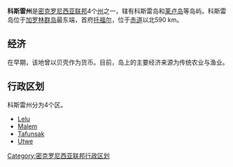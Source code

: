 
{{Infobox settlement
<!--See Template:Infobox Settlement for additional fields that may be available-->
<!--See the Table at Infobox Settlement for all fields and descriptions of usage-->
<!-- Basic info  ---------------->
|name                   =科斯雷州<!-- at least one of the first two fields must be filled in -->
|official_name          =
|other_name             =
|native_name            =<small>''Kosrae State''<br>
|nickname               =
|settlement_type        =州 <!-- e.g. Town, Village, City, etc.-->
|total_type             = <!-- to set a non-standard label for total area and population rows -->
|motto                  =
<!-- images and maps  ----------->
|image_skyline          =
|imagesize              =
|image_caption          =
|image_flag             =Flag of Kosrae.svg
|flag_size              =
|image_seal             =
|seal_size              =
|image_shield           =
|shield_size            =
|image_blank_emblem     =
|blank_emblem_type      =
|blank_emblem_size      =
|image_map              =Kosrae.png
|mapsize                =
|map_caption            =科斯雷州地圖
|image_map1             =
|mapsize1               =
|map_caption1           =
|image_dot_map          =
|dot_mapsize            =
|dot_map_caption        =
|dot_x =  |dot_y =
|pushpin_map            = <!-- the name of a location map as per http://en.wikipedia.org/wiki/Template:Location_map -->
|pushpin_label_position = <!-- the position of the pushpin label: left, right, top, bottom, none -->
|pushpin_map_caption    =
|pushpin_mapsize        =
<!-- Location ------------------>
|subdivision_type       = 國家
|subdivision_name       = {{FSM}}
|subdivision_type1      =
|subdivision_name1      =
|subdivision_type2      =
|subdivision_name2      =
<!-- Smaller parts (e.g. boroughs of a city) and seat of government -->
|seat_type              =首府
|seat                   =[[托福爾|托福爾]]
|parts_type             =
|parts_style            = <!-- =list (for list), coll (for collapsed list), para (for paragraph format)
                               Default is list if up to 5 items, coll if more than 5-->
|parts                  = <!-- parts text, or header for parts list -->
|p1                     =
|p2                     = <!-- etc. up to p50: for separate parts to be listed-->
<!-- Politics ----------------->
|government_footnotes   =
|government_type        =
|leader_title           = 州長
|leader_name            = [[Lyndon_Jackson|Lyndon Jackson]] (2011年起)
|leader_title1          =
|leader_name1           =
|established_title      =  <!-- Settled -->
|established_date       =
<!-- Area    --------------------->
|area_magnitude         =
|area_footnotes           =
|area_total_km2           = <!-- ALL fields with measurements are subject to automatic unit conversion-->
|area_land_km2            = 110<!--See table @ Template:Infobox Settlement for details on unit conversion-->
|area_water_km2           =
|area_total_sq_mi         =
|area_land_sq_mi          =
|area_water_sq_mi         =
|area_water_percent       =
<!-- Elevation -------------------------->
|elevation_footnotes    =  <!--for references: use <ref> tags-->
|elevation_m            =
|elevation_ft           =
|elevation_max_m            =
|elevation_max_ft           =
|elevation_min_m            =
|elevation_min_ft           =
<!-- Population   ----------------------->
|population_as_of               =2010年人口普查
|population_footnotes           =
|population_note                =
|population_total               =7686
|population_density_km2         = auto
|population_density_sq_mi       =
<!-- General information  --------------->
|timezone               =
|utc_offset             =
|timezone_DST           =
|utc_offset_DST         =
|coor_pinpoint         =<!-- can be used to specify exactly where/what the coordinates refer to -->
|coordinates_type       =
|latd  =5  |latm  =19  |lats  =  |latNS  =N
|longd =162  |longm =59  |longs =  |longEW =E
<!-- Area/postal codes & others -------->
|postal_code_type       =  <!-- enter ZIP code, Postcode, Post code, Postal code... -->
|postal_code            =
|area_code              =
|website                =
|footnotes              =
}}

'''科斯雷州'''是[[密克罗尼西亚联邦|密克罗尼西亚联邦]]4个[[密克罗尼西亚联邦行政区划|州]]之一，辖有科斯雷岛和[[莱卢岛|莱卢岛]]等岛屿。科斯雷岛位于[[加罗林群岛|加罗林群岛]]最东端，首府[[托福尔|托福尔]]，位于[[赤道|赤道]]以北590 km。

== 经济  ==
在早期，该地曾以贝壳作为货币。目前，岛上的主要经济来源为传统农业与渔业。

== 行政区划 ==
科斯雷州分为4个区。
* [[Lelu|Lelu]]
* [[Malem|Malem]] 
* [[Tafunsak|Tafunsak]] 
* [[Utwe|Utwe]]
{{密克羅尼西亞聯邦行政區劃}}
[[Category:密克罗尼西亚联邦行政区划|Category:密克罗尼西亚联邦行政区划]]